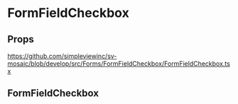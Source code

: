 
<Meta title='Forms/FormFieldCheckbox/Readme' />

# FormFieldCheckbox

## Props

https://github.com/simpleviewinc/sv-mosaic/blob/develop/src/Forms/FormFieldCheckbox/FormFieldCheckbox.tsx

## FormFieldCheckbox

<Preview withSource='none'>
  <stories.Playground />
</Preview>
